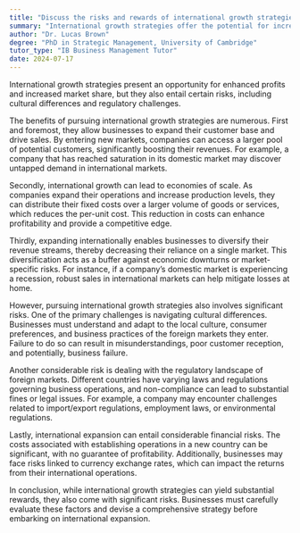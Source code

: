 ```yaml
---
title: "Discuss the risks and rewards of international growth strategies"
summary: "International growth strategies offer the potential for increased profits and market share, but also carry risks such as cultural differences and regulatory challenges."
author: "Dr. Lucas Brown"
degree: "PhD in Strategic Management, University of Cambridge"
tutor_type: "IB Business Management Tutor"
date: 2024-07-17
---
```


International growth strategies present an opportunity for enhanced profits and increased market share, but they also entail certain risks, including cultural differences and regulatory challenges.

The benefits of pursuing international growth strategies are numerous. First and foremost, they allow businesses to expand their customer base and drive sales. By entering new markets, companies can access a larger pool of potential customers, significantly boosting their revenues. For example, a company that has reached saturation in its domestic market may discover untapped demand in international markets.

Secondly, international growth can lead to economies of scale. As companies expand their operations and increase production levels, they can distribute their fixed costs over a larger volume of goods or services, which reduces the per-unit cost. This reduction in costs can enhance profitability and provide a competitive edge.

Thirdly, expanding internationally enables businesses to diversify their revenue streams, thereby decreasing their reliance on a single market. This diversification acts as a buffer against economic downturns or market-specific risks. For instance, if a company’s domestic market is experiencing a recession, robust sales in international markets can help mitigate losses at home.

However, pursuing international growth strategies also involves significant risks. One of the primary challenges is navigating cultural differences. Businesses must understand and adapt to the local culture, consumer preferences, and business practices of the foreign markets they enter. Failure to do so can result in misunderstandings, poor customer reception, and potentially, business failure.

Another considerable risk is dealing with the regulatory landscape of foreign markets. Different countries have varying laws and regulations governing business operations, and non-compliance can lead to substantial fines or legal issues. For example, a company may encounter challenges related to import/export regulations, employment laws, or environmental regulations.

Lastly, international expansion can entail considerable financial risks. The costs associated with establishing operations in a new country can be significant, with no guarantee of profitability. Additionally, businesses may face risks linked to currency exchange rates, which can impact the returns from their international operations.

In conclusion, while international growth strategies can yield substantial rewards, they also come with significant risks. Businesses must carefully evaluate these factors and devise a comprehensive strategy before embarking on international expansion.
    